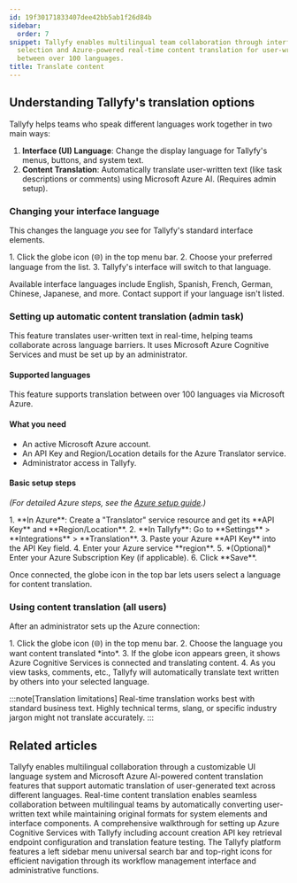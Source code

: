 ```yaml
---
id: 19f30171833407dee42bb5ab1f26d84b
sidebar:
  order: 7
snippet: Tallyfy enables multilingual team collaboration through interface language
  selection and Azure-powered real-time content translation for user-written text
  between over 100 languages.
title: Translate content
---
```



## Understanding Tallyfy's translation options

Tallyfy helps teams who speak different languages work together in two main ways:

1.  **Interface (UI) Language**: Change the display language for Tallyfy's menus, buttons, and system text.
2.  **Content Translation**: Automatically translate user-written text (like task descriptions or comments) using Microsoft Azure AI. (Requires admin setup).

### Changing your interface language

This changes the language *you* see for Tallyfy's standard interface elements.

<Steps>
1. Click the globe icon (🌐) in the top menu bar.
2. Choose your preferred language from the list.
3. Tallyfy's interface will switch to that language.
</Steps>

Available interface languages include English, Spanish, French, German, Chinese, Japanese, and more. Contact support if your language isn't listed.

### Setting up automatic content translation (admin task)

This feature translates user-written text in real-time, helping teams collaborate across language barriers. It uses Microsoft Azure Cognitive Services and must be set up by an administrator.

#### Supported languages
This feature supports translation between over 100 languages via Microsoft Azure.

#### What you need

*   An active Microsoft Azure account.
*   An API Key and Region/Location details for the Azure Translator service.
*   Administrator access in Tallyfy.

#### Basic setup steps
*(For detailed Azure steps, see the [Azure setup guide](/products/pro/integrations/azure-translation/how-to-set-up-azure-cognitive-ai-integration/).)*

<Steps>
1.  **In Azure**: Create a "Translator" service resource and get its **API Key** and **Region/Location**.
2.  **In Tallyfy**: Go to **Settings** > **Integrations** > **Translation**.
3.  Paste your Azure **API Key** into the API Key field.
4.  Enter your Azure service **region**.
5.  *(Optional)* Enter your Azure Subscription Key (if applicable).
6.  Click **Save**.
</Steps>

Once connected, the globe icon in the top bar lets users select a language for content translation.

### Using content translation (all users)

After an administrator sets up the Azure connection:

<Steps>
1. Click the globe icon (🌐) in the top menu bar.
2. Choose the language you want content translated *into*.
3. If the globe icon appears green, it shows Azure Cognitive Services is connected and translating content.
4. As you view tasks, comments, etc., Tallyfy will automatically translate text written by others into your selected language.
</Steps>

:::note[Translation limitations]
Real-time translation works best with standard business text. Highly technical terms, slang, or specific industry jargon might not translate accurately.
:::


## Related articles
<CardGrid>
<LinkTitleCard header="<b>Integrations > Azure Translation Services</b>" href="/products/pro/integrations/azure-translation/" > Tallyfy enables multilingual collaboration through a customizable UI language system and Microsoft Azure AI-powered content translation features that support automatic translation of user-generated text across different languages. </LinkTitleCard>
<LinkTitleCard header="<b>Azure Translation > How to use content translation</b>" href="/products/pro/integrations/azure-translation/how-to-use-content-translation/" > Real-time content translation enables seamless collaboration between multilingual teams by automatically converting user-written text while maintaining original formats for system elements and interface components. </LinkTitleCard>
<LinkTitleCard header="<b>Azure Translation > How to set up Azure Cognitive AI integration</b>" href="/products/pro/integrations/azure-translation/how-to-set-up-azure-cognitive-ai-integration/" > A comprehensive walkthrough for setting up Azure Cognitive Services with Tallyfy including account creation API key retrieval endpoint configuration and translation feature testing. </LinkTitleCard>
<LinkTitleCard header="<b>Tutorials > Navigate Tallyfy</b>" href="/products/pro/tutorials/navigate-tallyfy/" > The Tallyfy platform features a left sidebar menu universal search bar and top-right icons for efficient navigation through its workflow management interface and administrative functions. </LinkTitleCard>
</CardGrid>